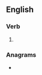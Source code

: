 ==English==

===Verb===
{{head|en|verb form}}

# {{en-past of|excise}}

===Anagrams===
* {{anagrams|en|a=cdeeisx|excides}}